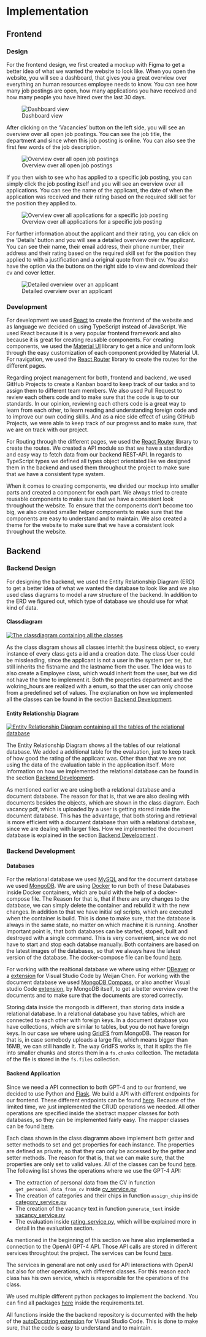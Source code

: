 # Implementation

## Frontend

### Design

For the frontend design, we first created a mockup with Figma to get a better idea of what we wanted the website to look like. When you open the website, you will see a dashboard, that gives you a great overview over everything an human resources employee needs to know. You can see how many job postings are open, how many applications you have received and how many people you have hired over the last 30 days.

![Dashboard view](./images/figma_dashboard.png)

After clicking on the 'Vacancies' button on the left side, you will see an overview over all open job postings. You can see the job title, the department and since when this job posting is online. You can also see the first few words of the job description. 

![Overview over all open job postings](./images/figma_vacancies.png)

If you then wish to see who has applied to a specific job posting, you can simply click the job posting itself and you will see an overview over all applications. You can see the name of the applicant, the date of when the application was received and their rating based on the required skill set for the position they applied to.

![Overview over all applications for a specific job posting](./images/figma_applicants.png)

For further information about the applicant and their rating, you can click on the 'Details' button and you will see a detailed overview over the applicant. You can see their name, their email address, their phone number, their address and their rating based on the required skill set for the position they applied to with a justification and a original quote from their cv. You also have the option via the buttons on the right side to view and download their cv and cover letter.

![Detailed overview over an applicant](./images/figma_applicant_details.png)


### Development

For development we used [React](https://react.dev/) to create the frontend of the website and as language we decided on using TypeScript instead of JavaScript. We used React because it is a very popular frontend framework and also because it is great for creating reusable components. For creating components, we used the [Material UI](https://mui.com/) library to get a nice and uniform look through the easy customization of each component provided by Material UI. For navigation, we used the [React Router](https://reactrouter.com/en/main) library to create the routes for the different pages.

Regarding project management for both, frontend and backend, we used GitHub Projects to create a Kanban board to keep track of our tasks and to assign them to different team members. We also used Pull Request to review each others code and to make sure that the code is up to our standards. In our opinion, reviewing each others code is a great way to learn from each other, to learn reading and understanding foreign code and to improve our own coding skills. And as a nice side effect of using GitHub Projects, we were able to keep track of our progress and to make sure, that we are on track with our project.

For Routing through the different pages, we used the [React Router](https://reactrouter.com/) library to create the routes. We created a API module so that we have a standardize and easy way to fetch data from our backend REST-API.
In regards to TypeScript types we defined all types object orientated like we designed them in the backend and used them throughout the project to make sure that we have a consistent type system.

When it comes to creating components, we divided our mockup into smaller parts and created a component for each part. We always tried to create reusable components to make sure that we have a consistent look throughout the website. To ensure that the components don't become too big, we also created smaller helper components to make sure that the components are easy to understand and to maintain.
We also created a theme for the website to make sure that we have a consistent look throughout the website.


## Backend

### Backend Design

For designing the backend, we used the Entity Relationship Diagram (ERD) to get a better idea of what we wanted the database to look like and we also used class diagrams to model a raw structure of the backend. In addition to the ERD we figured out, which type of database we should use for what kind of data. 

#### Classdiagram

[![The classdiagram containing all the classes](./images/classdiagramm.png)](./images/classdiagramm.png)

As the class diagram shows all classes interhit the business object, so every instance of every class gets a id and a creation date. The class User could be missleading, since the applicant is not a user in the system per se, but still inherits the fistname and the lastname from the user. The Idea was to also create a Employee class, which would inherit from the user, but we did not have the time to implement it. Both the properties department and the wokring_hours are realized with a enum, so that the user can only choose from a predefined set of values. The explanation on how we implemented all the classes can be found in the section [Backend Development](#backend-development).

#### Entity Relationship Diagram

[![Entity Relationship Diagram containing all the tables of the relational database](./images/entity_relationship_diagram.png)](./images/entity_relationship_diagram.png)

The Entity Relationship Diagram shows all the tables of our relational database. We added a additional table for the evaluation, just to keep track of how good the rating of the applicant was. Other than that we are not using the data of the evaluation table in the application itself. More information on how we implemented the relational database can be found in the section [Backend Development](#backend-development).

As mentioned earlier we are using both a relational database and a document database. The reason for that is, that we are also dealing with documents besides the objects, which are shown in the class diagram. Each vacancy pdf, which is uploaded by a user is getting stored inside the document database. This has the advantage, that both storing and retrieval is more efficient with a document database than with a relational database, since we are dealing with larger files. How we implemented the document database is explained in the section [Backend Development](#backend-development)
.

### Backend Development {#backend-development}

#### Databases 
For the relational database we used [MySQL](https://www.mysql.com/) and for the document database we used [MongoDB](https://www.mongodb.com/). We are using [Docker](https://www.docker.com/) to run both of these Databases inside Docker containers, which are build with the help of a docker-compose file. The Reason for that is, that if there are any changes to the database, we can simply delete the container and rebuild it with the new changes. In addition to that we have initial sql scripts, which are executed when the container is build. This is done to make sure, that the database is always in the same state, no matter on which machine it is running. Another important point is, that both databases can be started, stoped, built and destroyed with a single command. This is very convenient, since we do not have to start and stop each databse manually. Both containers are based on the latest images of the databases, so that we always have the latest version of the database. The docker-compose file can be found [here](https://github.com/HdM-LLM/backend/blob/main/src/db/docker-compose.yaml).

For working with the realtional database we where using either [DBeaver](https://dbeaver.io/) or a [extension](https://marketplace.visualstudio.com/items?itemName=cweijan.vscode-mysql-client2) for Visual Studio Code by Weijan Chen. For working with the document database we used [MongoDB Compass](https://www.mongodb.com/products/compass), or also another Visual studio Code [extension](https://marketplace.visualstudio.com/items?itemName=mongodb.mongodb-vscode), by MongoDB itself, to get a better overview over the documents and to make sure that the documents are stored correctly.

Storing data inside the mongodb is different, than storing data inside a relational database. In a relational database you have tables, which are connected to each other with foreign keys. In a document database you have collections, which are similar to tables, but you do not have foreign keys. In our case we where using [GridFS](https://www.mongodb.com/docs/manual/core/gridfs/) from MongoDB. The reason for that is, in case somebody uploads a large file, which means bigger than 16MB, we can still handle it. The way GridFS works is, that it splits the file into smaller chunks and stores them in a `fs.chunks` collection. The metadata of the file is stored in the `fs.files` collection.

#### Backend Application

Since we need a API connection to both GPT-4 and to our frontend, we decided to use Python and [Flask](https://flask.palletsprojects.com/en/2.0.x/). We build a API with different endpoints for our frontend. These different endpoints can be found [here](https://github.com/HdM-LLM/backend/tree/main/src/apis). Because of the limited time, we just implemented the CRUD operations we needed. All other operations are specified inside the abstract mapper classes for both databases, so they can be implemented fairly easy. The mapper classes can be found [here](https://github.com/HdM-LLM/backend/tree/main/src/db/mapper).

Each class shown in the class diagramm above implement both getter and setter methods to set and get properties for each instance. The properties are defined as private, so that they can only be accessed by the getter and setter methods. The reason for that is, that we can make sure, that the properties are only set to valid values. All of the classes can be found [here](https://github.com/HdM-LLM/backend/tree/main/src/classes). The following list shows the operations where we use the GPT-4 API:

* The extraction of personal data from the CV in function `get_personal_data_from_cv` inside [cv_service.py](https://github.com/HdM-LLM/backend/blob/main/src/services/cv_service.py) 
* The creation of categories and their chips in function `assign_chip` inside [category_service.py](https://github.com/HdM-LLM/backend/blob/main/src/services/category_service.py)
* The creation of the vacancy text in function `generate_text` inside [vacancy_service.py](https://github.com/HdM-LLM/backend/blob/main/src/services/vacancy_service.py)
* The evaluation inside [rating_service.py](https://github.com/HdM-LLM/backend/blob/main/src/services/rating_service.py), which will be explained more in detail in the evaluation section.

As mentioned in the beginning of this section we have also implemented a connection to the OpenAI GPT-4 API. Those API calls are stored in different services throughtout the project. The services can be found [here](https://github.com/HdM-LLM/backend/tree/main/src/services). 

The services in general are not only used for API interactions with OpenAI but also for other operations, with different classes. For this reason each class has his own service, which is responsible for the operations of the class.

We used multiple different python packages to implement the backend. You can find all packages [here](https://github.com/HdM-LLM/backend/blob/main/requirements.txt) inside the requirements.txt.

All functions inside the the backend repository is documented with the help of the [autoDocstring extension](https://marketplace.visualstudio.com/items?itemName=njpwerner.autodocstring) for Visual Studio Code. This is done to make sure, that the code is easy to understand and to maintain.


